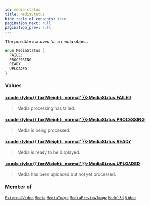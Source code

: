 ```yaml
---
id: media-status
title: MediaStatus
hide_table_of_contents: true
pagination_next: null
pagination_prev: null
---
```








The possible statuses for a media object.

```graphql
enum MediaStatus {
  FAILED
  PROCESSING
  READY
  UPLOADED
}
```


### Values

#### [<code style={{ fontWeight: 'normal' }}>MediaStatus.<b>FAILED</b></code>](#) 
> Media processing has failed.
> 

#### [<code style={{ fontWeight: 'normal' }}>MediaStatus.<b>PROCESSING</b></code>](#) 
> Media is being processed.
> 

#### [<code style={{ fontWeight: 'normal' }}>MediaStatus.<b>READY</b></code>](#) 
> Media is ready to be displayed.
> 

#### [<code style={{ fontWeight: 'normal' }}>MediaStatus.<b>UPLOADED</b></code>](#) 
> Media has been uploaded but not yet processed.
> 



### Member of

[`ExternalVideo`](/objects/external-video)  <Badge class="secondary" text="object"/><Bullet />[`Media`](/interfaces/media)  <Badge class="secondary" text="interface"/><Bullet />[`MediaImage`](/objects/media-image)  <Badge class="secondary" text="object"/><Bullet />[`MediaPreviewImage`](/objects/media-preview-image)  <Badge class="secondary" text="object"/><Bullet />[`Model3d`](/objects/model-3-d)  <Badge class="secondary" text="object"/><Bullet />[`Video`](/objects/video)  <Badge class="secondary" text="object"/>



